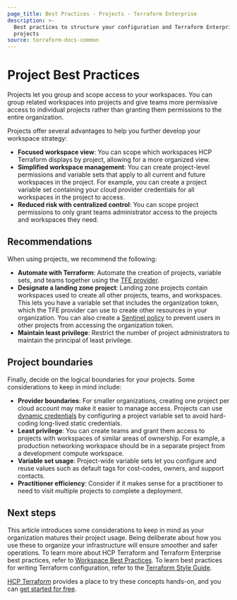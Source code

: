 ```yaml
---
page_title: Best Practices - Projects - Terraform Enterprise
description: >-
  Best practices to structure your configuration and Terraform Enterprise
  projects
source: terraform-docs-common
---
```


# Project Best Practices

Projects let you group and scope access to your workspaces. You can group related  workspaces into projects and give teams more permissive access to individual projects rather than granting them permissions to the entire organization. 

Projects offer several advantages to help you further develop your workspace strategy:

-   **Focused workspace view**: You can scope which workspaces HCP Terraform displays by project, allowing for a more organized view. 
-   **Simplified workspace management**: You can create project-level permissions and variable sets that apply to all current and future workspaces in the project. For example, you can create a project variable set containing your cloud provider credentials for all workspaces in the project to access.
-   **Reduced risk with centralized control**: You can scope project permissions to only grant teams administrator access to the projects and workspaces they need.

## Recommendations

When using projects, we recommend the following:

-   **Automate with Terraform**: Automate the creation of projects, variable sets, and teams together using the [TFE provider](https://registry.terraform.io/providers/hashicorp/tfe/latest/docs).
-   **Designate a landing zone project**: Landing zone projects contain workspaces used to create all other projects, teams, and workspaces. This lets you have a variable set that includes the organization token, which the TFE provider can use to create other resources in your organization. You can also create a [Sentinel policy](/terraform/enterprise/policy-enforcement) to prevent users in other projects from accessing the organization token.
-   **Maintain least privilege**: Restrict the number of project administrators to maintain the principal of least privilege.

## Project boundaries

Finally, decide on the logical boundaries for your projects. Some considerations to keep in mind include:

-   **Provider boundaries**: For smaller organizations, creating one project per cloud account may make it easier to manage access. Projects can use [dynamic credentials](/terraform/tutorials/cloud/dynamic-credentials) by configuring a project variable set to avoid hard-coding long-lived static credentials.
-   **Least privilege**: You can create teams and grant them access to projects with workspaces of similar areas of ownership. For example, a production networking workspace should be in a separate project from a development compute workspace.
-   **Variable set usage**: Project-wide variable sets let you configure and reuse values such as default tags for cost-codes, owners, and support contacts.
-   **Practitioner efficiency**: Consider if it makes sense for a practitioner to need to visit multiple projects to complete a deployment.

## Next steps

This article introduces some considerations to keep in mind as your organization matures their project usage. Being deliberate about how you use these to organize your infrastructure will ensure smoother and safer operations. To learn more about HCP Terraform and Terraform Enterprise best practices, refer to [Workspace Best Practices](/terraform/enterprise/workspaces/best-practices). To learn best practices for writing Terraform configuration, refer to the [Terraform Style Guide](/terraform/language/style).

[HCP Terraform](/terraform/tutorials/cloud-get-started) provides a place to try these concepts hands-on, and you can [get started for free](https://app.terraform.io/public/signup/account).
